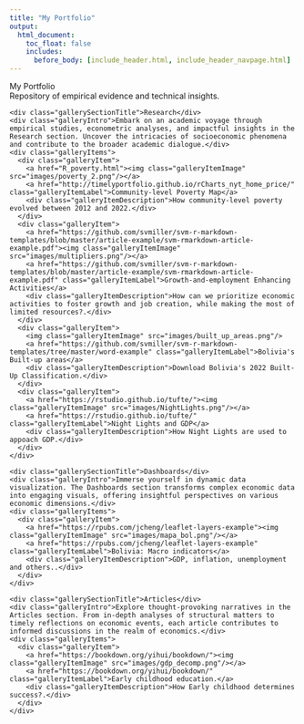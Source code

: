---
title: "My Portfolio"
output:
  html_document:
    toc_float: false
    includes:
      before_body: [include_header.html, include_header_navpage.html]
---

<!--html_preserve-->

<div class="band full">
  <div class="bandContent pageTitle">My Portfolio</div>
  <div class="bandContent pageIntro">Repository of empirical evidence and technical insights.</div>
  <div class="bandContent gallerySection">
    <div class="gallerySectionTitle">Research</div>
    <div class="galleryIntro">Embark on an academic voyage through empirical studies, econometric analyses, and impactful insights in the Research section. Uncover the intricacies of socioeconomic phenomena and contribute to the broader academic dialogue.</div>
    <div class="galleryItems">
      <div class="galleryItem">
        <a href="R_poverty.html"><img class="galleryItemImage" src="images/poverty_2.png"/></a>
        <a href="http://timelyportfolio.github.io/rCharts_nyt_home_price/" class="galleryItemLabel">Community-level Poverty Map</a>
        <div class="galleryItemDescription">How community-level poverty evolved between 2012 and 2022.</div>
      </div>
      <div class="galleryItem">
        <a href="https://github.com/svmiller/svm-r-markdown-templates/blob/master/article-example/svm-rmarkdown-article-example.pdf"><img class="galleryItemImage" src="images/multipliers.png"/></a>
        <a href="https://github.com/svmiller/svm-r-markdown-templates/blob/master/article-example/svm-rmarkdown-article-example.pdf" class="galleryItemLabel">Growth-and-employment Enhancing Activities</a>
        <div class="galleryItemDescription">How can we prioritize economic activities to foster growth and job creation, while making the most of limited resources?.</div>
      </div>
      <div class="galleryItem">
        <img class="galleryItemImage" src="images/built_up_areas.png"/>
        <a href="https://github.com/svmiller/svm-r-markdown-templates/tree/master/word-example" class="galleryItemLabel">Bolivia's Built-up areas</a>
        <div class="galleryItemDescription">Download Bolivia's 2022 Built-Up Classification.</div>
      </div>
      <div class="galleryItem">
        <a href="https://rstudio.github.io/tufte/"><img class="galleryItemImage" src="images/NightLights.png"/></a>
        <a href="https://rstudio.github.io/tufte/" class="galleryItemLabel">Night Lights and GDP</a>
        <div class="galleryItemDescription">How Night Lights are used to appoach GDP.</div>
      </div>
    </div>
  </div>

  <div class="bandContent gallerySection">
    <div class="gallerySectionTitle">Dashboards</div>
    <div class="galleryIntro">Immerse yourself in dynamic data visualization. The Dashboards section transforms complex economic data into engaging visuals, offering insightful perspectives on various economic dimensions.</div>
    <div class="galleryItems">
      <div class="galleryItem">
        <a href="https://rpubs.com/jcheng/leaflet-layers-example"><img class="galleryItemImage" src="images/mapa_bol.png"/></a>
        <a href="https://rpubs.com/jcheng/leaflet-layers-example" class="galleryItemLabel">Bolivia: Macro indicators</a>
        <div class="galleryItemDescription">GDP, inflation, unemployment and others..</div>
      </div>
    </div>
  </div>

  <div class="bandContent gallerySection">
    <div class="gallerySectionTitle">Articles</div>
    <div class="galleryIntro">Explore thought-provoking narratives in the Articles section. From in-depth analyses of structural matters to timely reflections on economic events, each article contributes to informed discussions in the realm of economics.</div>
    <div class="galleryItems">
      <div class="galleryItem">
        <a href="https://bookdown.org/yihui/bookdown/"><img class="galleryItemImage" src="images/gdp_decomp.png"/></a>
        <a href="https://bookdown.org/yihui/bookdown/" class="galleryItemLabel">Early childhood education.</a>
        <div class="galleryItemDescription">How Early childhood determines success?.</div>
      </div>
    </div>
  </div>
</div>


<!--/html_preserve-->
